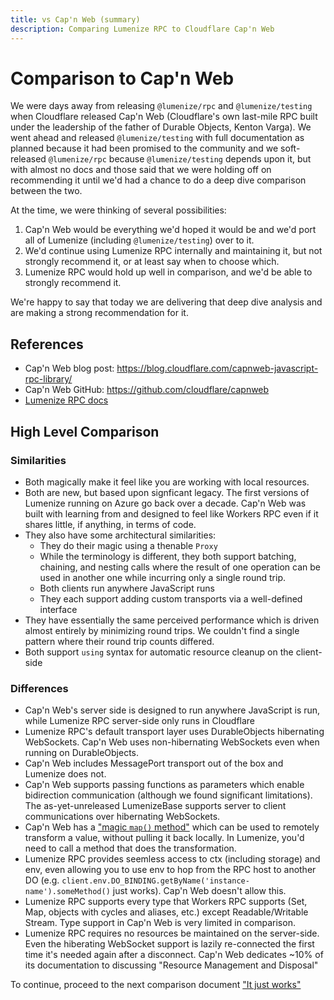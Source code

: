 ```yaml
---
title: vs Cap'n Web (summary)
description: Comparing Lumenize RPC to Cloudflare Cap'n Web
---
```


# Comparison to Cap'n Web

We were days away from releasing `@lumenize/rpc` and `@lumenize/testing` when Cloudflare 
released Cap'n Web (Cloudflare's own last-mile RPC built under the leadership of the 
father of Durable Objects, Kenton Varga). We went ahead and released 
`@lumenize/testing` with full documentation as planned because it had been promised
to the community and we soft-released `@lumenize/rpc` because 
`@lumenize/testing` depends upon it, but with almost no docs and those said that
we were holding off on recommending it until we'd had a chance to do a deep dive
comparison between the two.

At the time, we were thinking of several possibilities:
1. Cap'n Web would be everything we'd hoped it would be and we'd port all of Lumenize
   (including `@lumenize/testing`) over to it.
2. We'd continue using Lumenize RPC internally and maintaining it, but not strongly
   recommend it, or at least say when to choose which.
3. Lumenize RPC would hold up well in comparison, and we'd be able to strongly recommend
   it.

We're happy to say that today we are delivering that deep dive analysis and are making
a strong recommendation for it.

## References

- Cap'n Web blog post: https://blog.cloudflare.com/capnweb-javascript-rpc-library/
- Cap'n Web GitHub: https://github.com/cloudflare/capnweb
- [Lumenize RPC docs](/docs/rpc/introduction)

## High Level Comparison

### Similarities

- Both magically make it feel like you are working with local resources.
- Both are new, but based upon signficant legacy. The first versions of Lumenize running 
  on Azure go back over a decade. Cap'n Web was built with learning from and designed
  to feel like Workers RPC even if it shares little, if anything, in terms of code.
- They also have some architectural similarities:
  - They do their magic using a thenable `Proxy`
  - While the terminology is different, they both support batching, chaining, and nesting
    calls where the result of one operation can be used in another one while incurring
    only a single round trip.
  - Both clients run anywhere JavaScript runs
  - They each support adding custom transports via a well-defined interface
- They have essentially the same perceived performance which is driven almost entirely by 
  minimizing round trips. We couldn't find a single pattern where their round trip counts
  differed.
- Both support `using` syntax for automatic resource cleanup on the client-side

### Differences

- Cap'n Web's server side is designed to run anywhere JavaScript is run, while Lumenize
  RPC server-side only runs in Cloudflare
- Lumenize RPC's default transport layer uses DurableObjects hibernating WebSockets.
  Cap'n Web uses non-hibernating WebSockets even when running on DurableObjects.
- Cap'n Web includes MessagePort transport out of the box and Lumenize does not.
- Cap'n Web supports passing functions as parameters which enable bidirection 
  communication (although we found significant limitations). The as-yet-unreleased 
  LumenizeBase supports server to client communications over hibernating WebSockets.
- Cap'n Web has a ["magic `map()` method"](https://github.com/cloudflare/capnweb#the-magic-map-method) which can be used to remotely transform a value, without pulling it back locally. In Lumenize, you'd need to call a method that does the transformation.
- Lumenize RPC provides seemless access to ctx (including storage) and env, even allowing 
  you to use env to hop from the RPC host to another DO (e.g. `client.env.DO_BINDING.getByName('instance-name').someMethod()` just works). Cap'n Web doesn't allow this.
- Lumenize RPC supports every type that Workers RPC supports (Set, Map, objects with 
  cycles and aliases, etc.) except Readable/Writable Stream. Type support in Cap'n
  Web is very limited in comparison.
- Lumenize RPC requires no resources be maintained on the server-side. Even
  the hiberating WebSocket support is lazily re-connected the first time it's needed
  again after a disconnect. Cap'n Web dedicates ~10% of its documentation to discussing
  "Resource Management and Disposal"

To continue, proceed to the next comparison document
["It just works"](/docs/rpc/capn-web-comparison-just-works)
